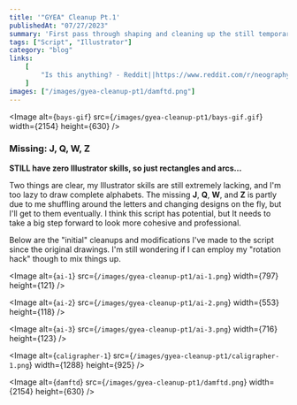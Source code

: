 ```yaml
---
title: '"GYEA" Cleanup Pt.1'
publishedAt: "07/27/2023"
summary: 'First pass through shaping and cleaning up the still temporarily named "GYEA" script in Illustrator.'
tags: ["Script", "Illustrator"]
category: "blog"
links:
    [
        "Is this anything? - Reddit||https://www.reddit.com/r/neography/comments/13wk0t6/is_this_anything/?utm_source=share&amp;utm_medium=web2x&amp;context=3",
    ]
images: ["/images/gyea-cleanup-pt1/damftd.png"]
---
```


<Image
	alt={`bays-gif`}
	src={`/images/gyea-cleanup-pt1/bays-gif.gif`}
	width={2154}
	height={630}
/>

### Missing: J, Q, W, Z

**STILL have zero Illustrator skills, so just rectangles and arcs...**

Two things are clear, my Illustrator skills are still extremely lacking, and I'm too lazy to draw complete alphabets. The missing **J**, **Q**, **W**, and **Z** is partly due to me shuffling around the letters and changing designs on the fly, but I'll get to them eventually. I think this script has potential, but It needs to take a big step forward to look more cohesive and professional.

Below are the \"initial\" cleanups and modifications I've made to the script since the original drawings. I'm still wondering if I can employ my \"rotation hack\" though to mix things up.

<Image
	alt={`ai-1`}
	src={`/images/gyea-cleanup-pt1/ai-1.png`}
	width={797}
	height={121}
/>

<Image
	alt={`ai-2`}
	src={`/images/gyea-cleanup-pt1/ai-2.png`}
	width={553}
	height={118}
/>

<Image
	alt={`ai-3`}
	src={`/images/gyea-cleanup-pt1/ai-3.png`}
	width={716}
	height={123}
/>

<Image
	alt={`caligrapher-1`}
	src={`/images/gyea-cleanup-pt1/caligrapher-1.png`}
	width={1288}
	height={925}
/>

<Image
	alt={`damftd`}
	src={`/images/gyea-cleanup-pt1/damftd.png`}
	width={2154}
	height={630}
/>
